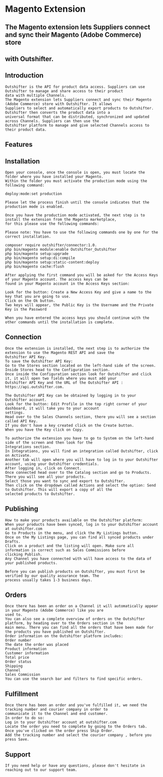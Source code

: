 # Magento Extension

## The Magento extension lets Suppliers connect and sync their Magento (Adobe Commerce) store

## with Outshifter.

## Introduction

```
Outshifter is the API for product data access. Suppliers can use Outshifter to manage and share access to their product
data with multiple Channels.
The Magento extension lets Suppliers connect and sync their Magento (Adobe Commerce) store with Outshifter. It allows
Suppliers to select and automatically export products to Outshifter. Outshifter then converts the product data into a
universal format that can be distributed, synchronized and updated across Channels. Suppliers can then use the
Outshifter platform to manage and give selected Channels access to their product data.
```

## Features

## Installation

```
Open your console, once the console is open, you must locate the folder where you have installed your Magento.
Within the folder you must activate the production mode using the following command:
```

```
deploy:mode:set production
```

```
Please let the process finish until the console indicates that the production mode is enabled.
```

```
Once you have the production mode activated, the next step is to install the extension from the Magento marketplace,
for this please use the following commands:
```

```
Please note: You have to use the following commands one by one for the correct installation.
```

```
composer require outshifter/connector:1.0.
php bin/magento module:enable Outshifter_Outshifter
php bin/magento setup:upgrade
php bin/magento setup:di:compile
php bin/magento setup:static-content:deploy
php bin/magento cache:flush
```

```
After applying the first command you will be asked for the Access Keys of your Magento account. The access keys can be
found in your Magento account in the Access Keys section:
```

```
Look for the button: Create a New Access Key and give a name to the key that you are going to use.
Click on the Ok button.
Two keys will appear, the Public Key is the Username and the Private Key is the Password
```

```
When you have entered the access keys you should continue with the other commands until the installation is complete.
```

## Connection

```
Once the extension is installed, the next step is to authorize the extension to use the Magento REST API and save the
Outshifter API Key.
To save the Outshifter API Key:
Go to the Stores section located on the left-hand side of the screen. Inside Stores head to the Configuration section.
Once inside the Configuration section look for Outshifter and click it, it will open two fields where you must add your
Outshifter API Key and the URL of the Outshifter API : https://api.outshifter.com.
```

```
The Outshifter API Key can be obtained by logging in to your Outshifter account.
Look for the button: Edit Profile in the top right corner of your dashboard, it will take you to your account
settings.
Head over to the Sales Channels section, there you will see a section called API Key.
If you don't have a key created click on the Create button.
When you have the Key click on Copy.
```

```
To authorize the extension you have to go to System on the left-hand side of the screen and then look for the
Integrations section.
In Integrations, you will find an integration called Outshifter, click on Activate.
Another tab will open where you will have to log in to your Outshifter account, using your Outshifter credentials.
After logging in, click on Connect.
Once connected head over to the Catalog section and go to Products. There you will see all your products.
Select those you want to sync and export to Outshifter.
Then click on the dropdown called Actions and select the option: Send to Outshifter. This will export a copy of all the
selected products to Outshifter.
```

## Publishing

```
How to make your products available on the Outshifter platform:
When your products have been synced, log in to your Outshifter account at outshifter.com
Go to Products in the menu, and click the My Listings button.
Once on the My Listings page, you can find all synced products under Drafts.
Click on a product and the listing will open. Make sure all information is correct such as Sales Commissions before
clicking Publish.
Any Channel you have connected with will have access to the data of your published products.
```

```
Before you can publish products on Outshifter, you must first be verified by our quality assurance team. The
process usually takes 1-3 business days.
```

## Orders

```
Once there has been an order on a Channel it will automatically appear in your Magento (Adobe Commerce) like you are
used to.
You can also see a complete overview of orders on the Outshifter platform, by heading over to the Orders section in the
main menu. There you can find all the orders that have been made for the products you have published on Outshifter.
Order information on the Outshifter platform includes:
Order number
The date the order was placed
Product information
Customer information
Total price
Order status
Shipping
Channel
Sales Commission
You can use the search bar and filters to find specific orders.
```

## Fulfillment

```
Once there has been an order and you've fulfilled it, we need the tracking number and courier company in order to
communicate it to the Channel and end customer.
In order to do so:
Log in to your Outshifter account at outshifter.com
Locate the order you need to complete by going to the Orders tab.
Once you've clicked on the order press Ship Order.
Add the tracking number and select the courier company , before you press Save.
```

## Support

```
If you need help or have any questions, please don't hesitate in reaching out to our support team.
```
